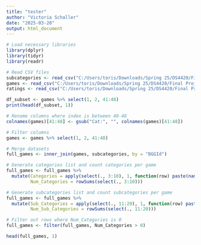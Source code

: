 ```yaml
---
title: "tester"
author: "Victoria Schaller"
date: "2025-03-20"
output: html_document
---
```


```r
# Load necessary libraries
library(dplyr)
library(tidyr)
library(readr)

# Read CSV files
subcategories <- read_csv("C:/Users/toris/Downloads/Spring 25/DS4420/Final Project/game_data/subcategories.csv", show_col_types = FALSE)
games <- read_csv("C:/Users/toris/Downloads/Spring 25/DS4420/Final Project/game_data/games.csv", show_col_types = FALSE)
ratings <- read_csv("C:/Users/toris/Downloads/Spring 25/DS4420/Final Project/game_data/user_ratings.csv", show_col_types = FALSE)
```

``` r
df_subset <- games %>% select(1, 2, 41:48)
print(head(df_subset, 1))
```

``` r
# Rename columns where index is between 40-48
colnames(games)[41:48] <- gsub("Cat:", "", colnames(games)[41:48])

# Filter columns
games <- games %>% select(1, 2, 41:48)

# Merge datasets
full_games <- inner_join(games, subcategories, by = "BGGId")
```

``` r
# Generate categories list and count categories per game
full_games <- full_games %>% 
  mutate(Categories = apply(select(., 3:10), 1, function(row) paste(names(.)[3:10][row == 1], collapse = ", ")),
         Num_Categories = rowSums(select(., 3:10)))

# Generate subcategories list and count subcategories per game
full_games <- full_games %>% 
  mutate(Sub_Categories = apply(select(., 11:20), 1, function(row) paste(names(.)[11:20][row == 1], collapse = ", ")),
         Num_Sub_Categories = rowSums(select(., 11:20)))

# Filter out rows where Num_Categories is 0
full_games <- filter(full_games, Num_Categories > 0)
```

``` r
head(full_games, 1)
```
